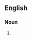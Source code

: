 ==English==

===Noun===
{{en-noun|sg=[[power]]-[[broker]]}}

# {{alternative spelling of|power broker}}
